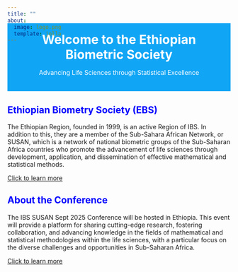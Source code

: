 ```yaml
---
title: ""
about: 
  image: logo.png
  template: jolla
---
```


<!-- Welcome Section with large, stylish text -->
<section id="welcome" class="welcome-section">
  <h1 class="welcome-heading">Welcome to the Ethiopian Biometric Society</h1>
  <p class="welcome-subtitle">Advancing Life Sciences through Statistical Excellence</p>
</section>

## [Ethiopian Biometry Society (EBS)]{style="color: blue"}

The Ethiopian Region, founded in 1999, is an active Region of IBS. In addition to this, they are a member of the Sub-Sahara African Network, or SUSAN, which is a network of national biometric groups of the Sub-Saharan Africa countries who promote the advancement of life sciences through development, application, and dissemination of effective mathematical and statistical methods.

<a href="#" id="learn-more-intro" onclick="toggleSection('intro-details', 'learn-more-intro'); return false;">Click to learn more</a>

<div id="intro-details" class="hidden-content">
  <p>
    This includes applications in agriculture, medical and health research, infectious diseases, environment and ecology, climate, and other applied sciences such as the areas of statistical genetics and bioinformatics.
  </p>
  <a href="#" onclick="toggleSection('intro-details', 'learn-more-intro'); return false;">Show less</a>
</div>

## [About the Conference]{style="color: blue"}

The IBS SUSAN Sept 2025 Conference will be hosted in Ethiopia. This event will provide a platform for sharing cutting-edge research, fostering collaboration, and advancing knowledge in the fields of mathematical and statistical methodologies within the life sciences, with a particular focus on the diverse challenges and opportunities in Sub-Saharan Africa.

<a href="#" id="learn-more-about" onclick="toggleSection('about-details', 'learn-more-about'); return false;">Click to learn more</a>

<div id="about-details" class="hidden-content">
  <p>
    This includes applications in agriculture, medical and health research, infectious diseases, and more.
  </p>
  <a href="#" onclick="toggleSection('about-details', 'learn-more-about'); return false;">Show less</a>
</div>


<!-- CSS for hidden content and welcome section -->
<style>
  .hidden-content {
    display: none;
    margin: 0;
  }

img { 
    display: block;
    margin: 0 auto;
    max-width: 100%; 
    height: auto; 
    margin-bottom: -20px; /* Reduce space below the logo */
    margin-top: -30; /* Remove or reduce the space above the logo */
}


.welcome-section {
    background-color: #10A5F5;
    padding: 20px; /* Reduce padding to bring text closer */
    text-align: center;
    margin-top: -60px; /* Pull section up */
}


  .welcome-heading {
    font-size: 2em; /* Larger text for the heading */
    margin: 0;
    color: white; /* Changed text color to white */
  }

  .welcome-subtitle {
    font-size: 1em; /* Larger text for the subtitle */
    margin-top: 15px;
    text-align: center;
    color: white; /* Changed text color to white */
  }
</style>

<!-- JavaScript for showing/hiding content -->
<script>
  function toggleSection(sectionId, linkId) {
    const section = document.getElementById(sectionId);
    const link = document.getElementById(linkId);
    
  // Toggle the hidden content
    section.classList.toggle('hidden-content');
    
  // Hide the "Click to learn more" link when content is displayed
    if (!section.classList.contains('hidden-content')) {
      link.style.display = 'none'; // Hide the link
    } else {
      link.style.display = 'inline'; // Show the link again if the section is hidden
    }
  }
</script>
